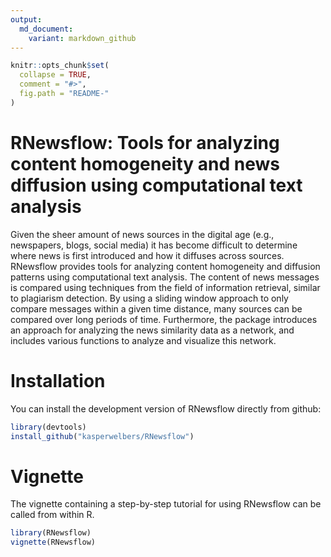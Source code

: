 ```yaml
---
output:
  md_document:
    variant: markdown_github
---
```


```r
knitr::opts_chunk$set(
  collapse = TRUE,
  comment = "#>",
  fig.path = "README-"
)
```

RNewsflow: Tools for analyzing content homogeneity and news diffusion using computational text analysis
====

Given the sheer amount of news sources in the digital age (e.g., newspapers, blogs, social media) it has become difficult to determine where news is first introduced and how it diffuses across sources.
RNewsflow provides tools for analyzing content homogeneity and diffusion patterns using computational text analysis. 
The content of news messages is compared using techniques from the field of information retrieval, similar to plagiarism detection.
By using a sliding window approach to only compare messages within a given time distance, many sources can be compared over long periods of time.
Furthermore, the package introduces an approach for analyzing the news similarity data as a network, and includes various functions to analyze and visualize this network.

Installation
====

You can install the development version of RNewsflow directly from github:

```r
library(devtools)
install_github("kasperwelbers/RNewsflow")
```

Vignette
====

The vignette containing a step-by-step tutorial for using RNewsflow can be called from within R.

```r
library(RNewsflow)
vignette(RNewsflow)
```
